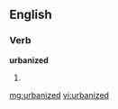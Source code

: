 ==English==

===Verb===
'''urbanized'''

# {{past of|[[urbanize]]}}

[[mg:urbanized]]
[[vi:urbanized]]